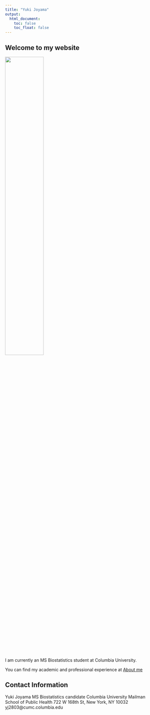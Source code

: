 ```yaml
---
title: "Yuki Joyama"
output: 
  html_document:
    toc: false
    toc_float: false
---
```


## Welcome to my website

![](./images/GPTempDownload 2.jpg){width=50%}

I am currently an MS Biostatistics student at Columbia University.

You can find my academic and professional experience at  [About me](about.html)

## Contact Information
Yuki Joyama
MS Biostatistics candidate
Columbia University Mailman School of Public Health
722 W 168th St, New York, NY 10032
yj2803@cumc.columbia.edu